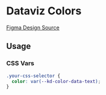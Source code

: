 
<Meta of={DataVizColorsStories} />

# Dataviz Colors

[Figma Design Source](https://www.figma.com/design/9NrpK3rmbOk0lhlFkEPSaO/Data-Viz-Component-Library?node-id=1356-1341&node-type=canvas&m=dev)

<Stories />

## Usage

### CSS Vars

```css
.your-css-selector {
  color: var(--kd-color-data-text);
}
```
